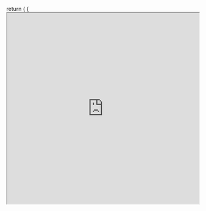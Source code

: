 
  return (
    <CustomLayout disableSidebar>
      {<iframe
     src="https://belmontdental.co.uk/wp-content/uploads/2019/12/201810_Belmont_CATALOGUE_COLOURCHART-EN.pdf"
    width="100%"
    height="500px"
    title="SWR-States"
  />}
    </CustomLayout>
  );
}





<iframe
     src="https://belmontdental.co.uk/wp-content/uploads/2019/12/201810_Belmont_CATALOGUE_COLOURCHART-EN.pdf"
    width="100%"
    height="500px"
    title="SWR-States"
  />

